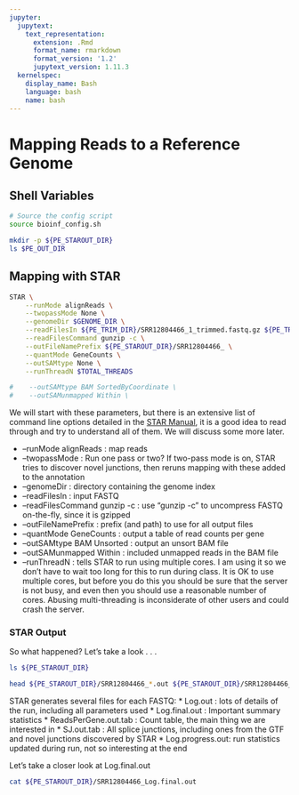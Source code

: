 ```yaml
---
jupyter:
  jupytext:
    text_representation:
      extension: .Rmd
      format_name: rmarkdown
      format_version: '1.2'
      jupytext_version: 1.11.3
  kernelspec:
    display_name: Bash
    language: bash
    name: bash
---
```


# Mapping Reads to a Reference Genome
<!---
** Add Intro Text***
-->

## Shell Variables

```bash
# Source the config script
source bioinf_config.sh

mkdir -p ${PE_STAROUT_DIR}
ls $PE_OUT_DIR
```

## Mapping with STAR


```bash
STAR \
    --runMode alignReads \
    --twopassMode None \
    --genomeDir $GENOME_DIR \
    --readFilesIn ${PE_TRIM_DIR}/SRR12804466_1_trimmed.fastq.gz ${PE_TRIM_DIR}/SRR12804466_2_trimmed.fastq.gz \
    --readFilesCommand gunzip -c \
    --outFileNamePrefix ${PE_STAROUT_DIR}/SRR12804466_ \
    --quantMode GeneCounts \
    --outSAMtype None \
    --runThreadN $TOTAL_THREADS

#    --outSAMtype BAM SortedByCoordinate \
#    --outSAMunmapped Within \
```

We will start with these parameters, but there is an extensive list of command line options detailed in the [STAR Manual](https://github.com/alexdobin/STAR/blob/master/doc/STARmanual.pdf), it is a good idea to read through and try to understand all of them.  We will discuss some more later.

* --runMode alignReads : map reads 
* --twopassMode : Run one pass or two? If two-pass mode is on, STAR tries to discover novel junctions, then reruns mapping with these added to the annotation
* --genomeDir : directory containing the genome index
* --readFilesIn : input FASTQ
* --readFilesCommand gunzip -c : use "gunzip -c" to uncompress FASTQ on-the-fly, since it is gzipped
* --outFileNamePrefix : prefix (and path) to use for all output files
* --quantMode GeneCounts : output a table of read counts per gene
* --outSAMtype BAM Unsorted : output an unsort BAM file
* --outSAMunmapped Within : included unmapped reads in the BAM file
* --runThreadN : tells STAR to run using multiple cores.  I am using it so we don't have to wait too long for this to run during class.  It is OK to use multiple cores, but before you do this you should be sure that the server is not busy, and even then you should use a reasonable number of cores.  Abusing multi-threading is inconsiderate of other users and could crash the server.



### STAR Output
So what happened? Let's take a look . . .

```bash
ls ${PE_STAROUT_DIR}
```

```bash
head ${PE_STAROUT_DIR}/SRR12804466_*.out ${PE_STAROUT_DIR}/SRR12804466_*.tab
```

STAR generates several files for each FASTQ:
* Log.out : lots of details of the run, including all parameters used
* Log.final.out : Important summary statistics
* ReadsPerGene.out.tab : Count table, the main thing we are interested in
* SJ.out.tab : All splice junctions, including ones from the GTF and novel junctions discovered by STAR
* Log.progress.out: run statistics updated during run, not so interesting at the end

Let's take a closer look at Log.final.out

```bash
cat ${PE_STAROUT_DIR}/SRR12804466_Log.final.out
```
